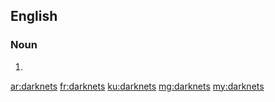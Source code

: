 ==English==

===Noun===
{{head|en|noun plural form}}

# {{plural of|darknet|lang=en}}

[[ar:darknets]]
[[fr:darknets]]
[[ku:darknets]]
[[mg:darknets]]
[[my:darknets]]